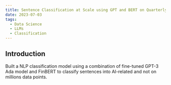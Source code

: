 ```yaml
---
title: Sentence Classification at Scale using GPT and BERT on Quarterly Corporate Call Transcripts over Past Ten Years
date: 2023-07-03
tags:
  - Data Science
  - LLMs
  - Classification
---
```


## Introduction

Built a NLP classification model using a combination of fine-tuned GPT-3 Ada model and FinBERT to classify sentences into AI-related and not on millions data points. 
